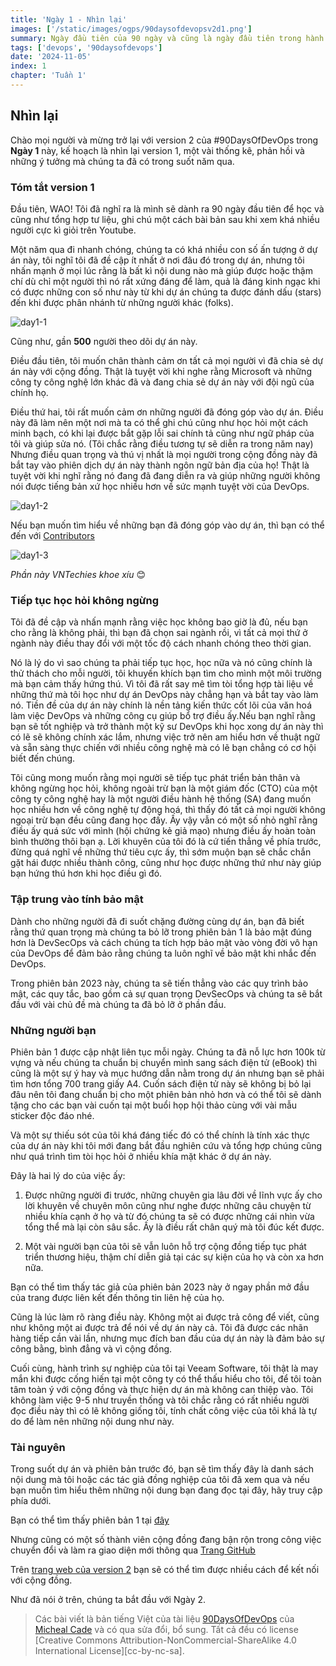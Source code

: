 ```yaml
---
title: 'Ngày 1 - Nhìn lại'
images: ['/static/images/ogps/90daysofdevopsv2d1.png']
summary: Ngày đầu tiên của 90 ngày và cũng là ngày đầu tiên trong hành trình xây dựng những kiến thức nền tảng và các công cụ giúp bạn hình thành tư duy DevOps của mình
tags: ['devops', '90daysofdevops']
date: '2024-11-05'
index: 1
chapter: 'Tuần 1'
---
```


<TOCInline toc={props.toc} asDisclosure />

## Nhìn lại

Chào mọi người và mừng trở lại với version 2 của #90DaysOfDevOps trong **Ngày 1** này, kế hoạch là nhìn lại version 1, một vài thống kê, phản hồi và những ý tưởng mà chúng ta đã có trong suốt năm qua.

### Tóm tắt version 1

Đầu tiên, WAO! Tôi đã nghĩ ra là mình sẽ dành ra 90 ngày đầu tiên để học và cũng như tổng hợp tư liệu, ghi chú một cách bài bản sau khi xem khá nhiều người cực kì giỏi trên Youtube.

Một năm qua đi nhanh chóng, chúng ta có khá nhiều con số ấn tượng ở dự án này, tôi nghĩ tôi đã đề cập ít nhất ở nơi đâu đó trong dự án, nhưng tôi nhấn mạnh ở mọi lúc rằng là bất kì nội dung nào mà giúp được hoặc thậm chí dù chỉ một người thì nó rất xứng đáng để làm, quả là đáng kinh ngạc khi có được những con số như này từ khi dự án chúng ta được đánh dấu (stars) đến khi được phân nhánh từ những người khác (folks).

![day1-1](/static/images/assets/day01-1.jpg)

Cũng như, gần **500** người theo dõi dự án này.

Điều đầu tiên, tôi muốn chân thành cảm ơn tất cả mọi người vì đã chia sẻ dự án này với cộng đồng. Thật là tuyệt vời khi nghe rằng Microsoft và những công ty công nghệ lớn khác đã và đang chia sẻ dự án này với đội ngũ của chính họ.

Điều thứ hai, tôi rất muốn cảm ơn những người đã đóng góp vào dự án. Điều này đã làm nên một nơi mà ta có thể ghi chú cũng như học hỏi một cách minh bạch, có khi lại được bắt gặp lỗi sai chính tả cũng như ngữ pháp của tôi và giúp sửa nó. (Tôi chắc rằng điều tương tự sẽ diễn ra trong năm nay) Nhưng điều quan trọng và thú vị nhất là mọi người trong cộng đồng này đã bắt tay vào phiên dịch dự án này thành ngôn ngữ bản địa của họ! Thật là tuyệt vời khi nghĩ rằng nó đang đã đang diễn ra và giúp những người không nói được tiếng bản xứ học nhiều hơn về sức mạnh tuyệt vời của DevOps.

![day1-2](/static/images/assets/day01-2.png)

Nếu bạn muốn tìm hiểu về những bạn đã đóng góp vào dự án, thì bạn có thể đến với [Contributors](https://github.com/MichaelCade/90DaysOfDevOps/blob/main/Contributors.md)

![day1-3](/static/images/assets/day01-3.png)

_Phần này VNTechies khoe xíu_ 😊

### Tiếp tục học hỏi không ngừng

Tôi đã đề cập và nhấn mạnh rằng việc học không bao giờ là đủ, nếu bạn cho rằng là không phải, thì bạn đã chọn sai ngành rồi, vì tất cả mọi thứ ở ngành này điều thay đổi với một tốc độ cách nhanh chóng theo thời gian.

Nó là lý do vì sao chúng ta phải tiếp tục học, học nữa và nó cũng chính là thử thách cho mỗi người, tôi khuyến khích bạn tìm cho mình một môi trường mà bạn cảm thấy hứng thú. Vì tôi đã rất say mê tìm tòi tổng hợp tài liệu về những thứ mà tôi học như dự án DevOps này chẳng hạn và bắt tay vào làm nó. Tiền đề của dự án này chính là nền tảng kiến thức cốt lõi của văn hoá làm việc DevOps và những công cụ giúp bổ trợ điều ấy.Nếu bạn nghĩ rằng bạn sẽ tốt nghiệp và trở thành một kỹ sư DevOps khi học xong dự án này thì có lẽ sẽ không chính xác lắm, nhưng việc trở nên am hiểu hơn về thuật ngữ và sẵn sàng thực chiến với nhiều công nghệ mà có lẽ bạn chẳng có cơ hội biết đến chúng.

Tôi cũng mong muốn rằng mọi người sẽ tiếp tục phát triển bản thân và không ngừng học hỏi, không ngoài trừ bạn là một giám đốc (CTO) của một công ty công nghệ hay là một người điều hành hệ thống (SA) đang muốn học nhiều hơn về công nghệ tự động hoá, thì thấy đó tất cả mọi người không ngoại trừ bạn đều cũng đang học đấy. Ấy vậy vẫn có một số nhỏ nghĩ rằng điều ấy quá sức với mình (hội chứng kẻ giả mạo) nhưng điều ấy hoàn toàn bình thường thôi bạn ạ. Lời khuyên của tôi đó là cứ tiến thẳng về phía trước, đừng quá nghĩ về những thứ tiêu cực ấy, thì sớm muộn bạn sẽ chắc chắn gặt hái được nhiều thành công, cũng như học được những thứ như này giúp bạn hứng thú hơn khi học điều gì đó.

### Tập trung vào tính bảo mật

Dành cho những người đã đi suốt chặng đường cùng dự án, bạn đã biết rằng thứ quan trọng mà chúng ta bỏ lỡ trong phiên bản 1 là bảo mật đúng hơn là DevSecOps và cách chúng ta tích hợp bảo mật vào vòng đời vô hạn của DevOps để đảm bảo rằng chúng ta luôn nghĩ về bảo mật khi nhắc đến DevOps.

Trong phiên bản 2023 này, chúng ta sẽ tiến thẳng vào các quy trình bảo mật, các quy tắc, bao gồm cả sự quan trọng DevSecOps và chúng ta sẽ bắt đầu với vài chủ đề mà chúng ta đã bỏ lỡ ở phần đầu.

### Những người bạn

Phiên bản 1 được cập nhật liên tục mỗi ngày. Chúng ta đã nỗ lực hơn 100k từ vựng và nếu chúng ta chuẩn bị chuyển mình sang sách điện tử (eBook) thì cũng là một sự ý hay và mục hướng dẫn nằm trong dự án nhưng bạn sẽ phải tìm hơn tổng 700 trang giấy A4. Cuốn sách điện tử này sẽ không bị bỏ lại đâu nên tôi đang chuẩn bị cho một phiên bản nhỏ hơn và có thể tôi sẽ dành tặng cho các bạn vài cuốn tại một buổi họp hội thảo cùng với vài mẫu sticker độc đáo nhé.

Và một sự thiếu sót của tôi khá đáng tiếc đó có thể chính là tính xác thực của dự án này khi tôi mới đang bắt đầu nghiên cứu và tổng hợp chúng cũng như quá trình tìm tòi học hỏi ở nhiều khía mặt khác ở dự án này.

Đây là hai lý do của việc ấy:

1. Được những người đi trước, những chuyên gia lâu đời về lĩnh vực ấy cho lời khuyên về chuyên môn cũng như nghe được những câu chuyện từ nhiều khía cạnh ở họ và từ đó chúng ta sẽ có được những cái nhìn vừa tổng thể mà lại còn sâu sắc. Ấy là điều rất chân quý mà tôi đúc kết được.

2. Một vài người bạn của tôi sẽ vẫn luôn hỗ trợ cộng đồng tiếp tục phát triển thương hiệu, thậm chí diễn giả tại các sự kiện của họ và còn xa hơn nữa.

Bạn có thể tìm thấy tác giả của phiên bản 2023 này ở ngay phần mở đầu của trang được liên kết đến thông tin liên hệ của họ.

Cũng là lúc làm rõ ràng điều này. Không một ai được trả công để viết, cũng như không một ai được trả để nói về dự án này cả. Tôi đã được các nhãn hàng tiếp cần vài lần, nhưng mục đích ban đầu của dự án này là đảm bảo sự công bằng, bình đẳng và vì cộng đồng.

Cuối cùng, hành trình sự nghiệp của tôi tại Veeam Software, tôi thật là may mắn khi được cống hiến tại một công ty có thể thấu hiểu cho tôi, để tôi toàn tâm toàn ý với cộng đồng và thực hiện dự án mà không can thiệp vào. Tôi không làm việc 9-5 như truyền thống và tôi chắc rằng có rất nhiều người đọc điều này thì có lẽ không giống tôi, tính chất công việc của tôi khá là tự do để làm nên những nội dung như này.

### Tài nguyên

Trong suốt dự án và phiên bản trước đó, bạn sẽ tìm thấy đây là danh sách nội dung mà tôi hoặc các tác giả đồng nghiệp của tôi đã xem qua và nếu bạn muốn tìm hiểu thêm những nội dung bạn đang đọc tại đây, hãy truy cập phía dưới.

Bạn có thể tìm thấy phiên bản 1 tại [đây](https://www.vntechies.dev/courses/90-ngay-devops/gioi-thieu)

Nhưng cũng có một số thành viên cộng đồng đang bận rộn trong công việc chuyển đổi và làm ra giao diện mới thông qua [Trang GitHub](https://www.90daysofdevops.com/#/)

Trên [trang web của version 2](https://www.90daysofdevops.com/#/2023) bạn sẽ có thể tìm được nhiều cách để kết nối với cộng đồng.

Như đã nói ở trên, chúng ta bắt đầu với Ngày 2.

> Các bài viết là bản tiếng Việt của tài liệu [90DaysOfDevOps](https://github.com/MichaelCade/90DaysOfDevOps/tree/main/2023/Days) của [Micheal Cade](https://twitter.com/MichaelCade1) và có qua sửa đổi, bổ sung. Tất cả đều có license [Creative Commons Attribution-NonCommercial-ShareAlike 4.0 International License][cc-by-nc-sa].
